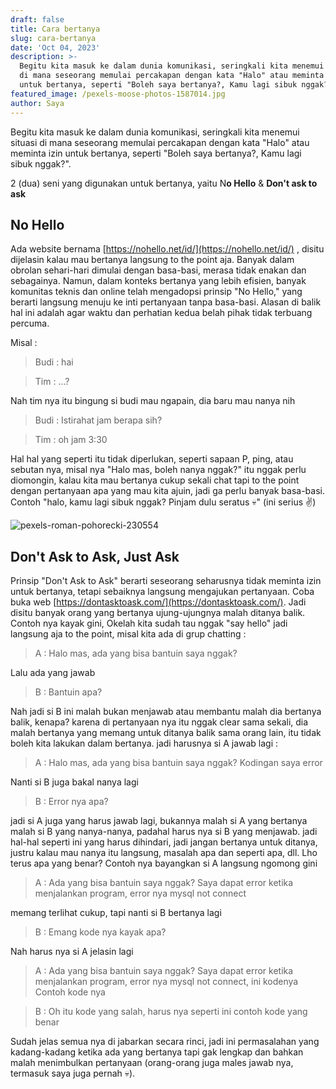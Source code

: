 ```yaml
---
draft: false
title: Cara bertanya
slug: cara-bertanya
date: 'Oct 04, 2023'
description: >-
  Begitu kita masuk ke dalam dunia komunikasi, seringkali kita menemui situasi
  di mana seseorang memulai percakapan dengan kata "Halo" atau meminta izin
  untuk bertanya, seperti "Boleh saya bertanya?, Kamu lagi sibuk nggak?".
featured_image: /pexels-moose-photos-1587014.jpg
author: Saya
---
```


Begitu kita masuk ke dalam dunia komunikasi, seringkali kita menemui situasi di mana seseorang memulai percakapan dengan kata "Halo" atau meminta izin untuk bertanya, seperti "Boleh saya bertanya?, Kamu lagi sibuk nggak?".

2 (dua) seni yang digunakan untuk bertanya, yaitu N**o Hello** & **Don't ask to ask**

## No Hello

Ada website bernama [https://nohello.net/id/](https://nohello.net/id/) , disitu dijelasin kalau mau bertanya langsung to the point aja. Banyak dalam obrolan sehari-hari dimulai dengan basa-basi, merasa tidak enakan dan sebagainya. Namun, dalam konteks bertanya yang lebih efisien, banyak komunitas teknis dan online telah mengadopsi prinsip "No Hello," yang berarti langsung menuju ke inti pertanyaan tanpa basa-basi. Alasan di balik hal ini adalah agar waktu dan perhatian kedua belah pihak tidak terbuang percuma.

Misal :

> Budi : hai

> Tim : ...?

Nah tim nya itu bingung si budi mau ngapain, dia baru mau nanya nih

> Budi : Istirahat jam berapa sih?

> Tim : oh jam 3:30

Hal hal yang seperti itu tidak diperlukan, seperti sapaan P, ping, atau sebutan nya, misal nya "Halo mas, boleh nanya nggak?" itu nggak perlu diomongin, kalau kita mau bertanya cukup sekali chat tapi to the point dengan pertanyaan apa yang mau kita ajuin, jadi ga perlu banyak basa-basi. Contoh "halo, kamu lagi sibuk nggak? Pinjam dulu seratus 💀" (ini serius ✌️)

![](/pexels-roman-pohorecki-230554.jpg 'pexels-roman-pohorecki-230554')

## Don't Ask to Ask, Just Ask

Prinsip "Don't Ask to Ask" berarti seseorang seharusnya tidak meminta izin untuk bertanya, tetapi sebaiknya langsung mengajukan pertanyaan. Coba buka web [https://dontasktoask.com/](https://dontasktoask.com/). Jadi disitu banyak orang yang bertanya ujung-ujungnya malah ditanya balik. Contoh nya kayak gini, Okelah kita sudah tau nggak "say hello" jadi langsung aja to the point, misal kita ada di grup chatting :

> A : Halo mas, ada yang bisa bantuin saya nggak?

Lalu ada yang jawab

> B : Bantuin apa?

Nah jadi si B ini malah bukan menjawab atau membantu malah dia bertanya balik, kenapa? karena di pertanyaan nya itu nggak clear sama sekali, dia malah bertanya yang memang untuk ditanya balik sama orang lain, itu tidak boleh kita lakukan dalam bertanya. jadi harusnya si A jawab lagi :

> A : Halo mas, ada yang bisa bantuin saya nggak? Kodingan saya error

Nanti si B juga bakal nanya lagi

> B : Error nya apa?

jadi si A juga yang harus jawab lagi, bukannya malah si A yang bertanya malah si B yang nanya-nanya, padahal harus nya si B yang menjawab. jadi hal-hal seperti ini yang harus dihindari, jadi jangan bertanya untuk ditanya, justru kalau mau nanya itu langsung, masalah apa dan seperti apa, dll. Lho terus apa yang benar? Contoh nya bayangkan si A langsung ngomong gini

> A : Ada yang bisa bantuin saya nggak? Saya dapat error ketika menjalankan program, error nya mysql not connect

memang terlihat cukup, tapi nanti si B bertanya lagi

> B : Emang kode nya kayak apa?

Nah harus nya si A jelasin lagi

> A : Ada yang bisa bantuin saya nggak? Saya dapat error ketika menjalankan program, error nya mysql not connect, ini kodenya Contoh kode nya

> B : Oh itu kode yang salah, harus nya seperti ini contoh kode yang benar

Sudah jelas semua nya di jabarkan secara rinci, jadi ini permasalahan yang kadang-kadang ketika ada yang bertanya tapi gak lengkap dan bahkan malah menimbulkan pertanyaan (orang-orang juga males jawab nya, termasuk saya juga pernah 💀).
